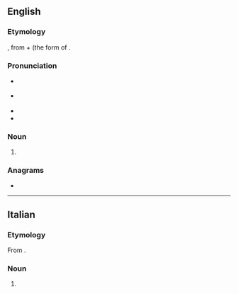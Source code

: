 ==English==

===Etymology===
{{lbor|en|it|pentimenti}}, from {{m|it|pentimento}} + {{m|it|-i}} (the {{glossary|plural}} form of {{m|it|-o|pos={{glossary|suffix}} forming {{glossary|masculine}} {{glossary|singular}} {{glossary|noun}}s}}.

===Pronunciation===
* {{a|RP}} {{IPA|en|/ˌpɛntɪˈmɛnti/}}
* {{a|GA}} {{IPA|en|/ˌpɛntəˈmɛnti/|[-ɾə-]|[-ɾi]}}
* {{rhymes|en|ɛnti|s=4}}
* {{hyphenation|en|pen|ti|men|ti}}

===Noun===
{{head|en|noun form}}

# {{plural of|en|pentimento}}

===Anagrams===
* {{anagrams|en|a=eeiimnnptt|impenitent}}

----

==Italian==

===Etymology===
From {{suffix|it|pentimento|i|pos2=the {{glossary|plural}} form of {{m|it|-o|pos={{glossary|suffix}} forming {{glossary|masculine}} {{glossary|singular}} {{glossary|noun}}s}}}}.

===Noun===
{{head|it|noun form|g=m}}

# {{plural of|it|pentimento}}